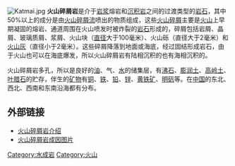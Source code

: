 [[File:Katmai.jpg|thumb]]
'''火山碎屑岩'''是介于[[岩浆|岩浆]]熔岩和[[沉积岩|沉积岩]]之间的过渡类型的[[岩石|岩石]]，其中50%以上的成分是由[[火山碎屑流|火山碎屑流]]喷出的物质组成，这些[[火山碎屑|火山碎屑]]主要是[[火山|火山]]上早期凝固的熔岩、通道周围在火山喷发时被炸裂的[[岩石|岩石]]形成的，碎屑包括岩屑、晶屑、玻璃质屑、浆屑、火山块（[[直径|直径]]大于100毫米）、火山砾（直径大于2毫米）和[[火山灰|火山灰]]（直径小于2毫米）。这些碎屑降落到地面或海底，经过固结形成岩石，由于火山也可以在海底爆发，所以火山碎屑岩有陆相沉积的也有海相沉积的。

火山碎屑岩多孔，所以是良好的[[油|油]]、气、[[水|水]]的储集层，有[[沸石|沸石]]、[[膨润土|膨润土]]、[[高岭土|高岭土]]、[[叶腊石|叶腊石]]的贮存，伴生的[[矿物|矿物]]有[[铜|铜]]、[[铁|铁]]、[[铅|铅]]、[[锌|锌]]、[[黄铁矿|黄铁矿]]、[[明矾|明矾]]等。在[[中国|中国]]的东北、西北、西南和东南沿海都有分布。

== 外部链接 ==
*[http://www.geo-nwu.cn/jxyd/ebook/yjy/data/index-12.htm 火山碎屑岩介绍]{{dead link|date=2018年3月 |bot=InternetArchiveBot |fix-attempted=yes }}
*[http://digitalmuseum.nju.edu.cn/nju/root/rock/sedimentary/mag_sand_htm.jsp 火山碎屑岩成因图片] {{Wayback|url=http://digitalmuseum.nju.edu.cn/nju/root/rock/sedimentary/mag_sand_htm.jsp |date=20110513110229 }}

[[Category:水成岩|Category:水成岩]]
[[Category:火山|Category:火山]]
